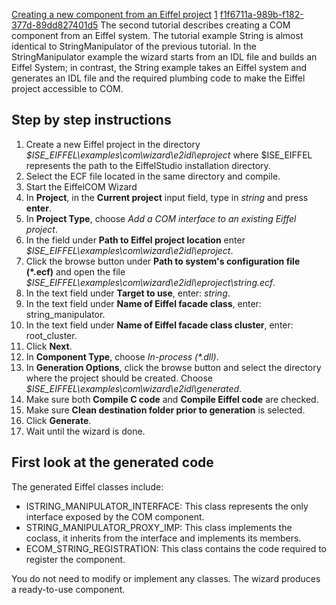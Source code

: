[[Property:title|Creating a new component from an Eiffel project]]
[[Property:weight|1]]
[[Property:uuid|f1f6711a-989b-f182-377d-89dd827401d5]]
The second tutorial describes creating a COM component from an Eiffel system. The tutorial example <eiffel>String</eiffel> is almost identical to <eiffel>StringManipulator</eiffel> of the previous tutorial. In the <eiffel>StringManipulator</eiffel> example the wizard starts from an IDL file and builds an Eiffel System; in contrast, the <eiffel>String</eiffel> example takes an Eiffel system and generates an IDL file and the required plumbing code to make the Eiffel project accessible to COM. 

==Step by step instructions==
# Create a new Eiffel project in the directory ''$ISE_EIFFEL\examples\com\wizard\e2idl\eproject'' where $ISE_EIFFEL represents the path to the EiffelStudio installation directory. 
# Select the ECF file located in the same directory and compile.
# Start the EiffelCOM Wizard
#  In '''Project''', in the '''Current project''' input field, type in ''string'' and press '''enter'''. 
#  In '''Project Type''', choose ''Add a COM interface to an existing Eiffel project''. 
#  In the field under '''Path to Eiffel project location''' enter ''$ISE_EIFFEL\examples\com\wizard\e2idl\eproject''. 
#  Click the browse button under '''Path to system's configuration file (*.ecf)''' and open the file ''$ISE_EIFFEL\examples\com\wizard\e2idl\eproject\string.ecf''. 
# In the text field under '''Target to use''', enter: ''string''. 
# In the text field under '''Name of Eiffel facade class''', enter: <eiffel>string_manipulator</eiffel>. 
# In the text field under '''Name of Eiffel facade class cluster''', enter: <eiffel>root_cluster</eiffel>. 
#  Click '''Next'''. 
#  In '''Component Type''', choose ''In-process (*.dll)''. 
#  In '''Generation Options''', click the browse button and select the directory where the project should be created. Choose ''$ISE_EIFFEL\examples\com\wizard\e2idl\generated''. 
#  Make sure both '''Compile C code''' and '''Compile Eiffel code''' are checked. 
#  Make sure '''Clean destination folder prior to generation''' is selected. 
#  Click '''Generate'''. 
#  Wait until the wizard is done. 

==First look at the generated code==

The generated Eiffel classes include: 
*  <eiffel>ISTRING_MANIPULATOR_INTERFACE</eiffel>: This class represents the only interface exposed by the COM component. 
*  <eiffel>STRING_MANIPULATOR_PROXY_IMP</eiffel>: This class implements the coclass, it inherits from the interface and implements its members. 
*  <eiffel>ECOM_STRING_REGISTRATION</eiffel>: This class contains the code required to register the component. 
You do not need to modify or implement any classes. The wizard produces a ready-to-use component. 


{{tip|<br/>
In most Eiffel systems functionality is spread out throughout the system. No single class exposes the full functionality of the system and can serve as a Facade to the outside world. Running the wizard on any such class would not be practical. Before starting the wizard write an Eiffel class that acts as a Facade and forwards client calls to the appropriate subsystems. Enter the Facade class name into '''Name of Eiffel facade class''' field. The wizard generates an IDL file from this class. }}


{{seealso|<br/>
[[Creating a new COM component|Creating a new COM component]]  <br/>
[[Accessing a COM component|Accessing a COM component.]]  }}






